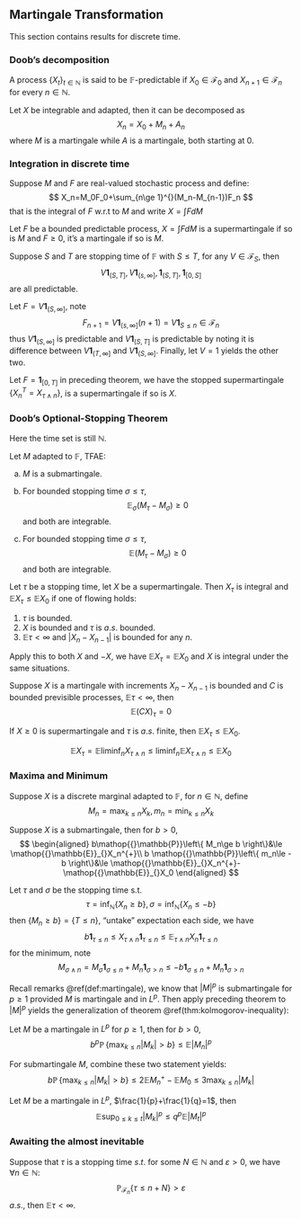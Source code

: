 ## Martingale Transformation

This section contains results for discrete time.

### Doob's decomposition

::: {.definition  name=""}

A process $\left\{ X_{t} \right\}_{t \in \mathbb{N}}$ is said to be $\mathbb{F}$-predictable if $X_0 \in \mathcal{F}_0$ and $X_{n+1}\in \mathcal{F}_{n}$ for every $n \in \mathbb{N}$.

:::

::: {.theorem #doob-decomposition name="Doob's decomposition theorem"}

Let $X$ be integrable and adapted, then it can be decomposed as
$$
X_n=X_0+M_n+A_n
$$
where $M$ is a martingale while $A$ is a martingale, both starting at $0$.

:::

### Integration in discrete time

Suppose $M$ and $F$ are real-valued stochastic process and define:
$$
X_n=M_0F_0+\sum_{n\ge 1}^{}(M_n-M_{n-1})F_n
$$
that is the integral of $F \text{ w.r.t }$ to $M$ and write $X=\int FdM$


::: {.theorem  name="You can't beat the system"}

Let $F$ be a bounded predictable process, $X=\int FdM$ is a supermartingale if so is $M$ and $F\ge 0$, it's a martingale if so is $M$.


:::


::: {.proposition  name=""}

Suppose $S$ and $T$ are stopping time of $\mathbb{F}$ with $S\le T$, for any $V \in \mathcal{F}_{S}$, then
$$
V \bm{1}_{(S,T]},V \bm{1}_{(s,\infty]},\bm{1}_{(S,T]},\bm{1}_{[0,S]}
$$
are all predictable. 

:::

:::: {.proof}

Let $F=V \bm{1}_{(S,\infty]}$, note
$$
F_{n+1}=V \bm{1}_{(s,\infty]}(n+1)=V \bm{1}_{S\le n}\in \mathcal{F}_{n}
$$
thus $V \bm{1}_{(S,\infty]}$ is predictable and $V \bm{1}_{(S,T]}$ is predictable by noting it is difference between $V \bm{1}_{(T,\infty]}$ and $V \bm{1}_{(S,\infty]}$. Finally, let $V=1$ yields the other two.

::::

Let $F=\bm{1}_{[0,T]}$ in preceding theorem, we have the stopped supermartingale $\left\{ X^{T}_{n}=X_{\tau \land  n} \right\}$, is a supermartingale if so is $X$. 

### Doob's Optional-Stopping Theorem

Here the time set is still $\mathbb{N}$.

::: {.theorem #doob-stopping name=""}

Let $M$ adapted to $\mathbb{F}$, TFAE:

a. $M$ is a submartingale.

b. For bounded stopping time $\sigma\le \tau$,
$$
\mathop{{}\mathbb{E}}_{\sigma}(M_{\tau}-M_{\sigma})\ge 0   
$$
and both are integrable.

c. 
For bounded stopping time $\sigma\le \tau$,
$$
\mathop{{}\mathbb{E}}_{}(M_{\tau}-M_{\sigma})\ge 0   
$$
and both are integrable.

:::




::: {.theorem  name=""}

Let $\tau$ be a stopping time, let $X$ be a supermartingale. Then $X_\tau$ is integral and $\mathop{{}\mathbb{E}}_{}X_{\tau}\le \mathop{{}\mathbb{E}}_{}X_0$ if one of flowing holds:

1.  $\tau$ is bounded.
2.  $X$ is bounded and $\tau$ is $a.s.$ bounded.
3.  $\mathop{{}\mathbb{E}}_{}\tau<\infty$ and $\left| X_n-X_{n-1} \right|$ is bounded for any $n$.

:::

Apply this to both $X$ and $-X$, we have $\mathop{{}\mathbb{E}}_{}X_{\tau}=\mathop{{}\mathbb{E}}_{}X_0$ and $X$ is integral under the same situations.


::: {.corollary  name=""}

Suppose $X$ is a martingale with increments $X_{n}-X_{n-1}$ is bounded and $C$ is bounded previsible processes, $\mathop{{}\mathbb{E}}_{}\tau<\infty$, then
$$
\mathop{{}\mathbb{E}}_{}(CX)_{\tau}=0
$$

:::

::: {.corollary  name=""}

If $X\ge 0$ is supermartingale and $\tau$ is $a.s.$ finite, then $\mathop{{}\mathbb{E}}_{}X_{\tau}\le \mathop{{}\mathbb{E}}_{}X_0$.

:::

:::: {.proof}
$$
\mathop{{}\mathbb{E}}_{}X_{\tau}=\mathop{{}\mathbb{E}}_{}\liminf_n X_{\tau \land n}\le \liminf_n \mathop{{}\mathbb{E}}_{}X_{\tau \land n} \le \mathop{{}\mathbb{E}}_{}X_0
$$

::::

### Maxima and Minimum

Suppose $X$ is a discrete marginal adapted to $\mathbb{F}$, for $n \in \mathbb{N}$, define
$$
M_n=\max _{k\le n}X_{k}, m_n=\min _{k\le n} X_{k}   
$$

::: {.theorem #maxima-minimum name=""}

Suppose $X$ is a submartingale, then for $b>0$,
$$
\begin{aligned}
    b\mathop{{}\mathbb{P}}\left\{ M_n\ge b \right\}&\le \mathop{{}\mathbb{E}}_{}X_n^{+}\\
    b \mathop{{}\mathbb{P}}\left\{ m_n\le -b \right\}&\le \mathop{{}\mathbb{E}}_{}X_n^{+}-\mathop{{}\mathbb{E}}_{}X_0
\end{aligned}
$$

:::


:::: {.proof}

Let $\tau$ and $\sigma$ be the stopping time $\text{ s.t. }$
$$
\tau=\inf_{\mathbb{N}} \left\{ X_n\ge b \right\},\sigma=\inf _{\mathbb{N}}\left\{ X_n\le -b \right\}
$$
then $\left\{ M_n\ge b \right\}=\left\{ T\le n \right\}$, "untake" expectation each side, we have
$$
b \bm{1}_{\tau\le n}\le X_{\tau \land n} \bm{1}_{\tau\le n} \le \mathop{{}\mathbb{E}}_{\tau \land n} X_n \bm{1}_{\tau \le  n} 
$$
for the minimum, note
$$
M_{\sigma \land n} = M_{\sigma}\bm{1}_{\sigma\le n}+M_{n}\bm{1}_{\sigma>n}\le -b \bm{1}_{\sigma\le n}+M_n \bm{1}_{\sigma >n}    
$$

::::

Recall remarks \@ref(def:martingale), we know that $\left| M \right|^{p}$ is submartingale for $p\ge 1$ provided $M$ is martingale and in $L^p$. Then apply preceding theorem to $\left| M \right|^{p}$ yields the generalization of theorem \@ref(thm:kolmogorov-inequality):

::: {.theorem #doob-kolmogorov-inequality name="Doob-Kolmogorov Inequality"}

Let $M$ be a martingale in $L^p$ for $p\ge 1$, then for $b>0$,
$$
b^{p}\mathop{{}\mathbb{P}}\left\{ \max _{k\le n} \left| M_{k} \right|>b \right\}\le \mathop{{}\mathbb{E}}_{}\left| M_n \right|^{p}
$$

:::

For submartingale $M$, combine these two statement yields:
$$
b\mathop{{}\mathbb{P}}\left\{ \max_{k\le n} \left| M_{k} \right| >b \right\}\le 2 \mathop{{}\mathbb{E}}_{} M_n^{+}-\mathop{{}\mathbb{E}}_{}M_0\le 3 \max_{k\le n} \left| M_{k} \right|
$$

::: {.theorem #doob-inequality name="Doob's inequality"}

Let $M$ be a martingale in $L^{p}$, $\frac{1}{p}+\frac{1}{q}=1$, then
$$
\mathop{{}\mathbb{E}}_{}\sup _{0\le k\le t} \left| M _{k}\right|^{p}\le q ^{p} \mathop{{}\mathbb{E}}_{} \left| M_{t} \right|^{p}
$$

:::







### Awaiting the almost inevitable

::: {.lemma  name=""}

Suppose that $\tau$ is a stopping time $s.t.$ for some $N\in \mathbb{N}$ and $\varepsilon>0$, we have $\forall n \in \mathbb{N}$:
$$
\mathop{{}\mathbb{P}}_{\mathcal{F}_n}\left\{ \tau\le n+N \right\}>\varepsilon
$$
$a.s.$, then $\mathop{{}\mathbb{E}}_{}\tau<\infty$.


:::


